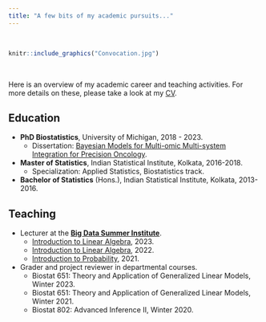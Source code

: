```yaml
---
title: "A few bits of my academic pursuits..."
---
```


<br>

```r
knitr::include_graphics("Convocation.jpg")
```

<br>

Here is an overview of my academic career and teaching activities. For more details on these, please take a look at my [CV](https://www.dropbox.com/scl/fi/v2h7qs357f6yaq1rzi7ql/RupamB_CV.pdf?rlkey=btxvgr74e6j1n1ydqkmeygpj0&dl=0).

## Education

- **PhD Biostatistics**, University of Michigan, 2018 - 2023.
  - Dissertation: [Bayesian Models for Multi-omic Multi-system Integration for Precision Oncology](https://deepblue.lib.umich.edu/handle/2027.42/177797).
- **Master of Statistics**, Indian Statistical Institute, Kolkata, 2016-2018.
  - Specialization: Applied Statistics, Biostatistics track.
- **Bachelor of Statistics** (Hons.), Indian Statistical Institute, Kolkata, 2013-2016.

## Teaching

- Lecturer at the [**Big Data Summer Institute**](https://sph.umich.edu/bdsi/).
  - [Introduction to Linear Algebra](https://sph.hosted.panopto.com/Panopto/Pages/Viewer.aspx?id=4df8ac5c-a26f-4a6c-bca6-b026015bb1c5), 2023.
  - [Introduction to Linear Algebra](https://sph.hosted.panopto.com/Panopto/Pages/Viewer.aspx?id=1e37e945-7634-45a2-aba6-aebd01212e07), 2022.
  - [Introduction to Probability](https://sph.hosted.panopto.com/Panopto/Pages/Viewer.aspx?id=f29a5ab0-4ff9-451c-b29e-ad400048d11b), 2021.
- Grader and project reviewer in departmental courses.
  - Biostat 651: Theory and Application of Generalized Linear Models, Winter 2023.
  - Biostat 651: Theory and Application of Generalized Linear Models, Winter 2021.
  - Biostat 802: Advanced Inference II, Winter 2020.